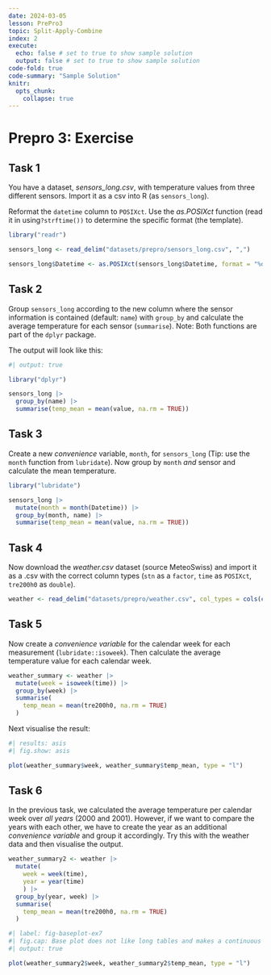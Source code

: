 ```yaml
---
date: 2024-03-05
lesson: PrePro3
topic: Split-Apply-Combine
index: 2
execute:
  echo: false # set to true to show sample solution
  output: false # set to true to show sample solution
code-fold: true
code-summary: "Sample Solution"
knitr:
  opts_chunk:
    collapse: true
---
```


# Prepro 3: Exercise

## Task 1

You have a dataset, *sensors_long.csv*, with temperature values from three different sensors. Import it as a csv into R (as `sensors_long`).

Reformat the `datetime` column to `POSIXct`. Use the *as.POSIXct* function (read it in using`?strftime())` to determine the specific format (the template).

```r
library("readr")

sensors_long <- read_delim("datasets/prepro/sensors_long.csv", ",")

sensors_long$Datetime <- as.POSIXct(sensors_long$Datetime, format = "%d%m%Y_%H%M")
```

<!--
## Task 2

Convert the table to a *long* format (use the `pivot_longer` function from `tidyr`) and save the output as `sensors_long`.

Tips:

- In the `cols` argument, you can list the columns that should be pivoted.
- Alternatively, you can indicate (by placing a minus sign in front, `-`) the column that should *not* be pivoted.
- In either case, you do not need to put the columns in quotation marks or end them with the `$`sign.

```r
library("tidyr")

# Option 1 (Deselect columns)
sensors_long <- pivot_longer(sensors_long, -Datetime)

# Option 2 (Select columns)
sensors_long <- pivot_longer(sensors_long, c(sensor1:sensor3))
```


-->

## Task 2

Group `sensors_long` according to the new column where the sensor information is contained (default: `name`) with `group_by` and calculate the average temperature for each sensor (`summarise`). Note: Both functions are part of the `dplyr` package.

The output will look like this:

```r
#| output: true

library("dplyr")

sensors_long |>
  group_by(name) |>
  summarise(temp_mean = mean(value, na.rm = TRUE))
```

## Task 3

Create a new *convenience* variable, `month`, for `sensors_long` (Tip: use the `month` function from `lubridate`). Now group by `month` *and* sensor and calculate the mean temperature.

```r
library("lubridate")

sensors_long |>
  mutate(month = month(Datetime)) |>
  group_by(month, name) |>
  summarise(temp_mean = mean(value, na.rm = TRUE))
```

## Task 4

Now download the *weather.csv* dataset (source MeteoSwiss) and import it as a .csv with the correct column types (`stn` as a `factor`, `time` as `POSIXct`, `tre200h0` as `double`).

```r
weather <- read_delim("datasets/prepro/weather.csv", col_types = cols(col_factor(), col_datetime("%Y%m%d%H"), col_double()), ",")
```

## Task 5

Now create a *convenience variable* for the calendar week for each measurement (`lubridate::isoweek`). Then calculate the average temperature value for each calendar week.

```r
weather_summary <- weather |>
  mutate(week = isoweek(time)) |>
  group_by(week) |>
  summarise(
    temp_mean = mean(tre200h0, na.rm = TRUE)
  )
```

Next visualise the result:

```r
#| results: asis
#| fig.show: asis

plot(weather_summary$week, weather_summary$temp_mean, type = "l")
```

## Task 6

In the previous task, we calculated the average temperature per calendar week over *all years* (2000 and 2001). However, if we want to compare the years with each other, we have to create the year as an additional *convenience variable* and group it accordingly. Try this with the weather data and then visualise the output.

```r
weather_summary2 <- weather |>
  mutate(
    week = week(time),
    year = year(time)
    ) |>
  group_by(year, week) |>
  summarise(
    temp_mean = mean(tre200h0, na.rm = TRUE)
  )
```

```r
#| label: fig-baseplot-ex7
#| fig.cap: Base plot does not like long tables and makes a continuous line out of the two years
#| output: true

plot(weather_summary2$week, weather_summary2$temp_mean, type = "l")
```



<!--

## Task 8

Transfer the output from the last exercise to a *wide table*. Now the two years can be compared much more easily.

```r
weather_summary2 <- weather_summary2 |>
  pivot_wider(names_from = year, values_from = temp_mean,names_prefix = "year")
```

```r
#| output: true

plot(weather_summary2$week, weather_summary2$year2000, type = "l",col = "blue")
lines(weather_summary2$week, weather_summary2$year2001, type = "l",col = "red")
```

-->